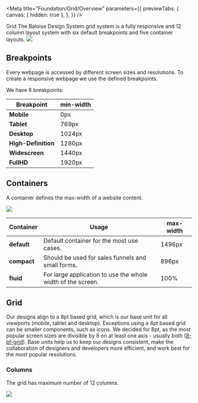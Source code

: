 
<Meta
  title="Foundation/Grid/Overview"
  parameters={{
    previewTabs: {
      canvas: { hidden: true },
    },
  }}
/>

<bal-doc-banner subtitle="Foundation" color="green">
  Grid
</bal-doc-banner>

<bal-doc-lead>
  The Baloise Design System grid system is a fully responsive and 12 column layout system with six default breakpoints
  and five container layouts.
</bal-doc-lead>


<img src={GridOverview} />

## Breakpoints

Every webpage is accessed by different screen sizes and resolutions. To create a responsive webpage we use the defined
breakpoints.

We have 6 breakpoints:

| Breakpoint          | min-width |
| ------------------- | --------- |
| **Mobile**          | 0px       |
| **Tablet**          | 769px     |
| **Desktop**         | 1024px    |
| **High-Definition** | 1280px    |
| **Widescreen**      | 1440px    |
| **FullHD**          | 1920px    |

## Containers

A container defines the max-width of a website content.


<img src={LayoutOverview} />

| Container   | Usage                                                       | max-width |
| ----------- | ----------------------------------------------------------- | --------- |
| **default** | Default container for the most use cases.                   | 1496px    |
| **compact** | Should be used for sales funnels and small forms.           | 896px     |
| **fluid**   | For large application to use the whole width of the screen. | 100%      |

## Grid

Our designs align to a 8pt based grid, which is our base unit for all viewports (mobile, tablet and desktop).
Exceptions using a 4pt based grid can be smaller components, such as icons.
We decided for 8pt, as the most popular screen sizes are divisible by 8 on at least one axis -
usually both ([8-pt-grid](https://spec.fm/specifics/8-pt-grid)). Base units help us to keep our designs consistent,
make the collaboration of designers and developers more efficient, and work best for the most popular
resolutions.

### Columns

The grid has maximum number of 12 columns.


<img src={Grid} />

<bal-doc-github link="/stories/foundation/grid/00-overview.stories.mdx"></bal-doc-github>
